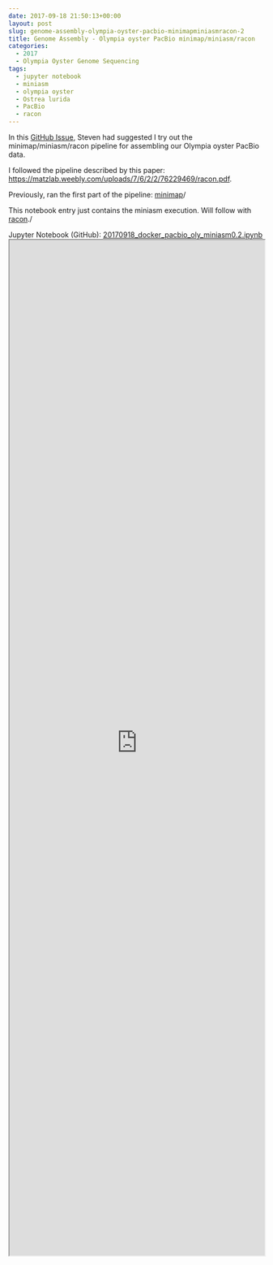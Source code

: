 ```yaml
---
date: 2017-09-18 21:50:13+00:00
layout: post
slug: genome-assembly-olympia-oyster-pacbio-minimapminiasmracon-2
title: Genome Assembly - Olympia oyster PacBio minimap/miniasm/racon
categories:
  - 2017
  - Olympia Oyster Genome Sequencing
tags:
  - jupyter notebook
  - miniasm
  - olympia oyster
  - Ostrea lurida
  - PacBio
  - racon
---
```


In this [GitHub Issue](https://github.com/RobertsLab/project-olympia.oyster-genomic/issues/29), Steven had suggested I try out the minimap/miniasm/racon pipeline for assembling our Olympia oyster PacBio data.

I followed the pipeline described by this paper: [https://matzlab.weebly.com/uploads/7/6/2/2/76229469/racon.pdf](http://matzlab.weebly.com/uploads/7/6/2/2/76229469/racon.pdf).

Previously, ran the first part of the pipeline: [minimap](https://robertslab.github.io/sams-notebook/posts/2017-09-07-genome-assembly-olympia-oyster-pacbio-minimapminiasmracon/)/

This notebook entry just contains the miniasm execution. Will follow with [racon](https://robertslab.github.io/sams-notebook/posts/2017-09-18-genome-assembly-olympia-oyster-pacbio-minimapminiasmracon-3/)./

Jupyter Notebook (GitHub): [20170918_docker_pacbio_oly_miniasm0.2.ipynb](https://github.com/sr320/LabDocs/blob/master/jupyter_nbs/sam/20170918_docker_pacbio_oly_miniasm0.2.ipynb)
<iframe src="https://render.githubusercontent.com/view/ipynb?commit=33abe7f3db5d3aac87c98dd48bcdaa1872be634c&enc;_url=68747470733a2f2f7261772e67697468756275736572636f6e74656e742e636f6d2f73723332302f4c6162446f63732f333361626537663364623564336161633837633938646434386263646161313837326265363334632f6a7570797465725f6e62732f73616d2f32303137303931385f646f636b65725f70616362696f5f6f6c795f6d696e6961736d302e322e6970796e62&nwo;=sr320%2FLabDocs&path;=jupyter_nbs%2Fsam%2F20170918_docker_pacbio_oly_miniasm0.2.ipynb&repository;_id=13746500&repository;_type=Repository#48876c5e-3156-4ac9-bcb6-77e7ff9cf72a" width="100%" height="2000" scrolling="yes"></iframe>
